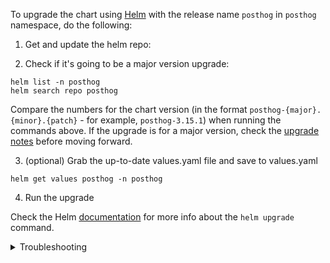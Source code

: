 
To upgrade the chart using [Helm](https://helm.sh/) with the release name `posthog` in `posthog` namespace, do the following:

1. Get and update the helm repo:

<CommandHelmGetRepoSnippet />

2. Check if it's going to be a major version upgrade:

```shell
helm list -n posthog
helm search repo posthog
```
Compare the numbers for the chart version (in the format `posthog-{major}.{minor}.{patch}` - for example, `posthog-3.15.1`) when running the commands above. If the upgrade is for a major version, check the [upgrade notes](/docs/self-host/deploy/upgrade-notes) before moving forward.

3. (optional) Grab the up-to-date values.yaml file and save to values.yaml

```shell
helm get values posthog -n posthog
```

4. Run the upgrade

<CommandHelmUpgradeSnippet />

Check the Helm [documentation](https://helm.sh/docs/helm/helm_upgrade/) for more info about the `helm upgrade` command.

<details>
<summary>Troubleshooting</summary>
If you see this error

```
Error: UPGRADE FAILED: release posthog failed, and has been rolled back due to atomic being set: post-upgrade hooks failed: warning: Hook post-upgrade posthog/templates/migrate.job.yaml failed: jobs.batch "posthog-migrate" already exists
```

it happens because the migrate job was left around from a previous upgrade attempt, we just need to kill that job (`kubectl -n posthog delete job $(kubectl -n posthog get jobs --no-headers -o custom-columns=NAME:.metadata.name)`) before running the upgrade again.
  
  
If you see this error
  
```
 UPGRADE FAILED: rendered manifests contain a resource that already exists.
```
Follow [these instructions](/docs/self-host/deploy/upgrade-notes#upgrading-from-3xx%23upgrading-from-10xx#upgrading-from-10xx) before running the upgrade command again.
</details>
